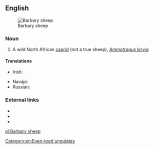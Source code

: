 ==English==
[[File:Barbary Sheep Tennoji.jpg|thumb|Barbary sheep]]
===Noun===
{{en-noun|head=[[Barbary]] [[sheep]]|Barbary sheep}}

# A wild North African [[caprid]] (not a true sheep), ''[[Ammotragus lervia]]''

====Translations====
{{trans-top|''Ammotragus lervia''}}
* Irish: {{t|ga|caora Bharbarach|f}}
{{trans-mid}}
* Navajo: {{t|nv|Naakaii Łizhiní Bikéyahdę́ę́ʼ tsétah dibé}}
* Russian: {{t|ru|гривистый баран|sc=Cyrl}}
{{trans-bottom}}

===External links===
* {{pedialite}}
* {{specieslite|Ammotragus lervia}}
* {{comcatlite|Ammotragus lervia}}

[[Category:en:Even-toed ungulates]]

[[pl:Barbary sheep]]